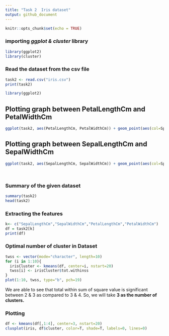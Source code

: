 ```yaml
---
title: "Task 2  Iris dataset"
output: github_document
---
```


```r
knitr::opts_chunk$set(echo = TRUE)
```

### importing ***ggplot & cluster*** library
```r
library(ggplot2)
library(cluster)
```
### Read the dataset from the csv file
``` r
task2 <- read.csv("iris.csv")
print(task2)
```
```r
library(ggplot2)
```

## Plotting graph between PetalLengthCm and  PetalWidthCm
```r
ggplot(task2, aes(PetalLengthCm, PetalWidthCm)) + geom_point(aes(col=Species), size=4)
```


## Plotting graph between SepalLengthCm and  SepalWidthCm
```r
ggplot(task2, aes(SepalLengthCm, SepalWidthCm)) + geom_point(aes(col=Species), size=4)

 

```
### Summary of the given dataset
```r
summary(task2)
head(task2)
```
### Extracting the features
```r
k<- c("SepalLengthCm","SepalWidthCm","PetalLengthCm","PetalWidthCm")
df = task2[k]
print(df)
```
### Optimal number of cluster in Dataset
```r
twss <- vector(mode="character", length=10)
for (i in 1:10){
  irisCluster <- kmeans(df, center=i, nstart=20)
  twss[i] <- irisCluster$tot.withinss
}
plot(1:10, twss, type="b", pch=19)
```

We are able to see that total within sum of square value is significant between 2 & 3 as compared to 3 & 4.
So, we will take **3 as the number of clusters.**

### Plotting
```r
df <- kmeans(df[,1:4], center=3, nstart=20)
clusplot(iris, df$cluster, color=T, shade=T, labels=0, lines=0)
```